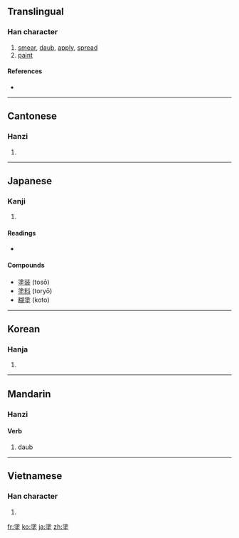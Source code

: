 {{also|凃|涂}}
==Translingual==

===Han character===
{{Han char|rn=32|rad=土|as=10|sn=13|four=3810<sub>4</sub>|canj=水木土 (EDG)}}

# [[smear]], [[daub]], [[apply]], [[spread]]
# [[paint]]

====References====
* {{Han ref|kx=0235.200|dkj=05338|dj=0473.120|hdz=10474.080|uh=5857|ud=22615|bh=B6EE|bd=46830}}

----

==Cantonese==

===Hanzi===
{{yue-hanzi|jyut=|y=tou4|sim=涂}}

# {{defn|Cantonese|sort=土10}}

----

==Japanese==

===Kanji===
{{ja-kanji|grade=c|rs=土10}}

# {{defn|Japanese|sort=土10}}

====Readings====
* {{ja-readings|on=[[と]] (to)|kun=[[ぬる]] (nuru), [[どろ]] (doro), [[まみれる]] (mamireru)}}

====Compounds====
{{top2}}
* [[塗装]] (tosō)
* [[塗料]] (toryō)
* [[糊塗]] (koto)
{{bottom2}}

----

==Korean==

===Hanja===
{{ko-hanja|hangeul=도|rv=do|mr=to}}

# {{defn|Korean|sort=土10}}

----

==Mandarin==

===Hanzi===
{{cmn-hanzi|sim=涂|pin=[[tú]] ([[tu2]])|wg=t'u<sup>2</sup>}}

====Verb====

# daub

----

==Vietnamese==

===Han character===
{{vi-hantu|[[đồ]]|rs=土10}}

# {{defn|Vietnamese|sort=土10}}

[[fr:塗]]
[[ko:塗]]
[[ja:塗]]
[[zh:塗]]